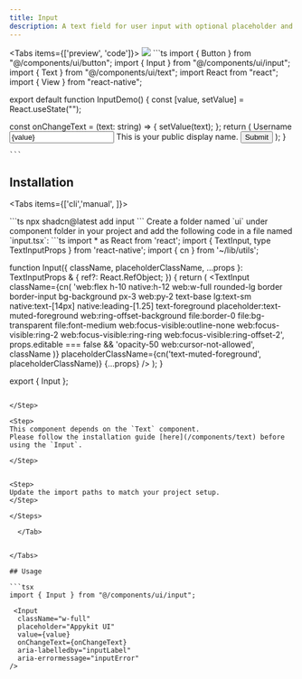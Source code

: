 ```yaml
---
title: Input
description: A text field for user input with optional placeholder and styling.
---
```





<Tabs items={['preview', 'code']}>
  <Tab value="preview">
    ![](./preview/input.png)
  </Tab>
  <Tab value="code">
    ```ts
    import { Button } from "@/components/ui/button";
import { Input } from "@/components/ui/input";
import { Text } from "@/components/ui/text";
import React from "react";
import { View } from "react-native";

export default function InputDemo() {
  const [value, setValue] = React.useState("");

  const onChangeText = (text: string) => {
    setValue(text);
  };
  return (
    <View className="flex-1   gap-6 justify-center items-start bg-background p-5">
      <View className="w-full gap-1">
        <Text>Username</Text>
        <Input
          className=""
          placeholder="Appykit UI"
          value={value}
          onChangeText={onChangeText}
          aria-labelledby="inputLabel"
          aria-errormessage="inputError"
        />
        <Text className="font-normal text-muted-foreground text-sm">
          This is your public display name.
        </Text>
      </View>
      <Button>
        <Text className="">Submit</Text>
      </Button>
    </View>
  );
}

    ```
  </Tab>
</Tabs>




## Installation

<Tabs items={['cli','manual', ]}>
 
  <Tab value="cli">
  ```ts
npx shadcn@latest add input
```
  </Tab>
  <Tab value="manual">
   
<Steps>



<Step>
Create a folder named `ui` under component folder in your project and add the following code in a file named `input.tsx`:
```ts
import * as React from 'react';
import { TextInput, type TextInputProps } from 'react-native';
import { cn } from '~/lib/utils';

function Input({
  className,
  placeholderClassName,
  ...props
}: TextInputProps & {
  ref?: React.RefObject<TextInput>;
}) {
  return (
    <TextInput
      className={cn(
        'web:flex h-10 native:h-12 web:w-full rounded-lg border border-input bg-background px-3  web:py-2 text-base lg:text-sm native:text-[14px] native:leading-[1.25] text-foreground placeholder:text-muted-foreground web:ring-offset-background file:border-0 file:bg-transparent file:font-medium web:focus-visible:outline-none web:focus-visible:ring-2 web:focus-visible:ring-ring web:focus-visible:ring-offset-2',
        props.editable === false && 'opacity-50 web:cursor-not-allowed',
        className
      )}
      placeholderClassName={cn('text-muted-foreground', placeholderClassName)}
      {...props}
    />
  );
}

export { Input };


```

</Step>

<Step>
This component depends on the `Text` component.
Please follow the installation guide [here](/components/text) before using the `Input`.

</Step>


<Step>
Update the import paths to match your project setup.
</Step>

</Steps>
  
  </Tab>


</Tabs>

## Usage

```tsx
import { Input } from "@/components/ui/input";
```
```tsx
 <Input
  className="w-full"
  placeholder="Appykit UI"
  value={value}
  onChangeText={onChangeText}
  aria-labelledby="inputLabel"
  aria-errormessage="inputError"
/>
```

